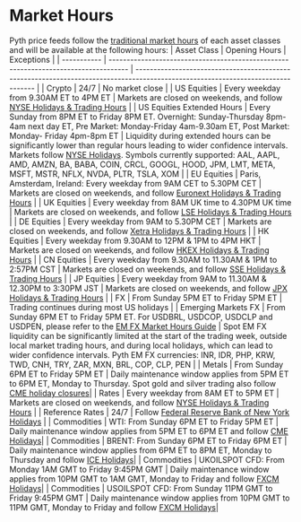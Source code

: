 # Market Hours

Pyth price feeds follow the [traditional market hours](https://www.cmegroup.com/trading-hours.html) of each asset classes and will be available at the following hours:
| Asset Class | Opening Hours | Exceptions |
| ----------- | ----------------------------------------------------------------------------------- | -------------------------------------------------------------------------------------------------------------------------------- |
| Crypto | 24/7 | No market close |
| US Equities | Every weekday from 9.30AM ET to 4PM ET | Markets are closed on weekends, and follow [NYSE Holidays & Trading Hours](https://www.nyse.com/markets/hours-calendars) |
| US Equities Extended Hours | Every Sunday from 8PM ET to Friday 8PM ET. Overnight: Sunday-Thursday 8pm-4am next day ET, Pre Market: Monday-Friday 4am-9.30am ET, Post Market: Monday- Friday 4pm-8pm ET | Liquidity during extended hours can be significantly lower than regular hours leading to wider confidence intervals.  Markets follow [NYSE Holidays](https://www.nyse.com/markets/hours-calendars).  Symbols currently supported: AAL, AAPL, AMD, AMZN, BA, BABA, COIN, CRCL, GOOGL, HOOD, JPM, LMT, META, MSFT, MSTR, NFLX, NVDA, PLTR, TSLA, XOM |
| EU Equities | Paris, Amsterdam, Ireland: Every weekday from 9AM CET to 5.30PM CET | Markets are closed on weekends, and follow [Euronext Holidays & Trading Hours](https://live.euronext.com/en/resources/trading-hours-holidays) |
| UK Equities | Every weekday from 8AM UK time to 4.30PM UK time | Markets are closed on weekends, and follow [LSE Holidays & Trading Hours](https://www.londonstockexchange.com/equities-trading/business-days) |
| DE Equities | Every weekday from 9AM to 5.30PM CET | Markets are closed on weekends, and follow [Xetra Holidays & Trading Hours](https://www.xetra.com/xetra-en/trading/trading-calendar-and-trading-hours) |
| HK Equities | Every weekday from 9.30AM to 12PM & 1PM to 4PM HKT | Markets are closed on weekends, and follow [HKEX Holidays & Trading Hours](https://www.hkex.com.hk/Services/Trading-hours-and-Severe-Weather-Arrangements/Trading-Hours/Securities-Market?sc_lang=en) |
| CN Equities | Every weekday from 9.30AM to 11.30AM & 1PM to 2:57PM CST | Markets are closed on weekends, and follow [SSE Holidays & Trading Hours](https://english.sse.com.cn/start/trading/schedule/) |
| JP Equities | Every weekday from 9AM to 11.30AM & 12.30PM to 3:30PM JST | Markets are closed on weekends, and follow [JPX Holidays & Trading Hours](https://www.jpx.co.jp/english/corporate/about-jpx/calendar/) |
| FX | From Sunday 5PM ET to Friday 5PM ET | Trading continues during most US holidays |
| Emerging Markets FX | From Sunday 6PM ET to Friday 5PM ET. For USDBRL, USDCOP, USDCLP and USDPEN, please refer to the [EM FX Market Hours Guide](https://pyth-network.notion.site/EM-FX-Market-Hours-Guide-1de2eecaaac980eea5eddf8f34398309) | Spot EM FX liquidity can be significantly limited at the start of the trading week, outside local market trading hours, and during local holidays, which can lead to wider confidence intervals. Pyth EM FX currencies: INR, IDR, PHP, KRW, TWD, CNH, TRY, ZAR, MXN, BRL, COP, CLP, PEN |
| Metals | From Sunday 6PM ET to Friday 5PM ET | Daily maintenance window applies from 5PM ET to 6PM ET, Monday to Thursday. Spot gold and silver trading also follow [CME holiday closures](https://www.cmegroup.com/tools-information/holiday-calendar.html)|
| Rates | Every weekday from 8AM ET to 5PM ET | Markets are closed on weekends, and follow [NYSE Holidays & Trading Hours](https://www.nyse.com/markets/hours-calendars) |
| Reference Rates | 24/7 | Follow [Federal Reserve Bank of New York Holidays](https://www.newyorkfed.org/aboutthefed/holiday_schedule.html) |
| Commodities | WTI: From Sunday 6PM ET to Friday 5PM ET | Daily maintenance window applies from 5PM ET to 6PM ET and follow [CME Holidays](https://www.cmegroup.com/tools-information/holiday-calendar.html)|
| Commodities | BRENT: From Sunday 6PM ET to Friday 6PM ET | Daily maintenance window applies from 6PM ET to 8PM ET, Monday to Thursday and follow [ICE Holidays](https://www.ice.com/publicdocs/Trading_Schedule.pdf)|
| Commodities | UKOILSPOT CFD: From Monday 1AM GMT to Friday 9:45PM GMT | Daily maintenance window applies from 10PM GMT to 1AM GMT, Monday to Friday and follow [FXCM Holidays](https://www.fxcm.com/markets/help/cfd-trading-what-are-the-cfd-holiday-hours/)|
| Commodities | USOILSPOT CFD: From Sunday 11PM GMT to Friday 9:45PM GMT | Daily maintenance window applies from 10PM GMT to 11PM GMT, Monday to Friday and follow [FXCM Holidays](https://www.fxcm.com/markets/help/cfd-trading-what-are-the-cfd-holiday-hours/)|
